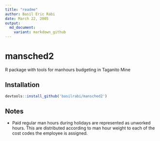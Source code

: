 ```yaml
---
title: "readme"
author: Basil Eric Rabi
date: March 22, 2005
output:
  md_document:
    variant: markdown_github
---
```


# mansched2
R package with tools for manhours budgeting in Taganito Mine

## Installation
```r
devtools::install_github('basilrabi/mansched2')
```
## Notes
- Paid regular man hours during holidays are represented as unworked hours.
  This are distributed according to man hour weight to each of the cost codes
  the employee is assigned.
